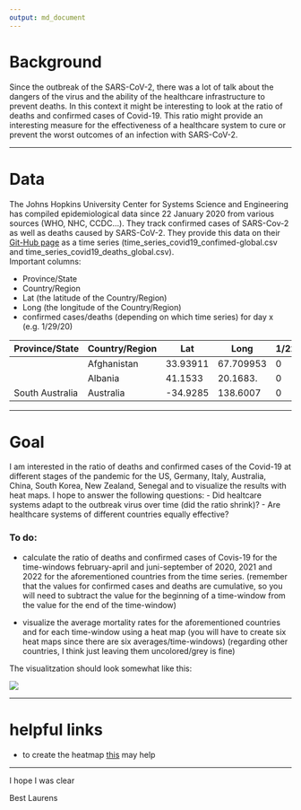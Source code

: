 ```yaml
---
output: md_document
---
```


# Background

Since the outbreak of the SARS-CoV-2, there was a lot of talk about the dangers of the virus and the ability of the healthcare infrastructure to prevent deaths. In this context it might be interesting to look at the ratio of deaths and confirmed cases of Covid-19. This ratio might provide an interesting measure for the effectiveness of a healthcare system to cure or prevent the worst outcomes of an infection with SARS-CoV-2.

------------------------------------------------------------------------

# Data

The Johns Hopkins University Center for Systems Science and Engineering has compiled epidemiological data since 22 January 2020 from various sources (WHO, NHC, CCDC...). They track confirmed cases of SARS-Cov-2 as well as deaths caused by SARS-CoV-2. They provide this data on their [Git-Hub page](https://github.com/CSSEGISandData/COVID-19/tree/master/csse_covid_19_data/csse_covid_19_time_series) as a time series (time_series_covid19_confimed-global.csv and time_series_covid19_deaths_global.csv).\
Important columns:

-   Province/State
-   Country/Region
-   Lat (the latitude of the Country/Region)
-   Long (the longitude of the Country/Region)
-   confirmed cases/deaths (depending on which time series) for day x (e.g. 1/29/20)

| Province/State  | Country/Region | Lat      | Long      | 1/22/20 | 1/23/20 | 1/24/20 |
|-----------|-----------|-----------|-----------|-----------|-----------|-----------|
|                 | Afghanistan    | 33.93911 | 67.709953 | 0       | 0       | 0       |
|                 | Albania        | 41.1533  | 20.1683.  | 0       | 0       | 0       |
| South Australia | Australia      | -34.9285 | 138.6007  | 0       | 0       | 0       |

------------------------------------------------------------------------

# Goal

I am interested in the ratio of deaths and confirmed cases of the Covid-19 at different stages of the pandemic for the US, Germany, Italy, Australia, China, South Korea, New Zealand, Senegal and to visualize the results with heat maps. I hope to answer the following questions: - Did healtcare systems adapt to the outbreak virus over time (did the ratio shrink)? - Are healthcare systems of different countries equally effective?

### To do:

-   calculate the ratio of deaths and confirmed cases of Covis-19 for the time-windows february-april and juni-september of 2020, 2021 and 2022 for the aforementioned countries from the time series. (remember that the values for confirmed cases and deaths are cumulative, so you will need to subtract the value for the beginning of a time-window from the value for the end of the time-window)

-   visualize the average mortality rates for the aforementioned countries and for each time-window using a heat map (you will have to create six heat maps since there are six averages/time-windows) (regarding other countries, I think just leaving them uncolored/grey is fine)

The visualitzation should look somewhat like this:

![](images.jpg)

------------------------------------------------------------------------

# helpful links

-   to create the heatmap [this](https://r-graphics.org/recipe-miscgraph-choropleth) may help

------------------------------------------------------------------------

I hope I was clear

Best Laurens
